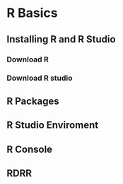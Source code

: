 # R Basics 
## Installing R and R Studio

### Download R

### Download R studio


## R Packages

## R Studio Enviroment

## R Console


## RDRR
